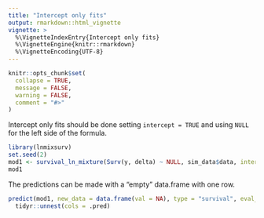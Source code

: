 ```yaml
---
title: "Intercept only fits"
output: rmarkdown::html_vignette
vignette: >
  %\VignetteIndexEntry{Intercept only fits}
  %\VignetteEngine{knitr::rmarkdown}
  %\VignetteEncoding{UTF-8}
---
```


```r
knitr::opts_chunk$set(
  collapse = TRUE,
  message = FALSE,
  warning = FALSE,
  comment = "#>"
)
```

Intercept only fits should be done setting `intercept = TRUE` and using `NULL` for the left side of the formula.

```r
library(lnmixsurv)
set.seed(2)
mod1 <- survival_ln_mixture(Surv(y, delta) ~ NULL, sim_data$data, intercept = TRUE, silent = TRUE)
mod1
```

The predictions can be made with a "empty" data.frame with one row.

```r
predict(mod1, new_data = data.frame(val = NA), type = "survival", eval_time = 100) |>
  tidyr::unnest(cols = .pred)
```
